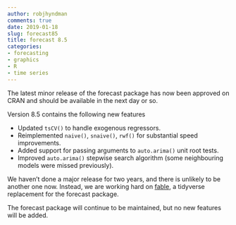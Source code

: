 ```yaml
---
author: robjhyndman
comments: true
date: 2019-01-18
slug: forecast85
title: forecast 8.5
categories:
- forecasting
- graphics
- R
- time series
---
```


The latest minor release of the forecast package has now been approved on CRAN and should be available in the next day or so.

Version 8.5 contains the following new features

  * Updated `tsCV()` to handle exogenous regressors.
  * Reimplemented `naive()`, `snaive()`, `rwf()` for substantial speed improvements.
  * Added support for passing arguments to `auto.arima()` unit root tests.
  * Improved `auto.arima()` stepwise search algorithm (some neighbouring models were missed previously).

We haven't done a major release for two years, and there is unlikely to be another one now. Instead, we are working hard on [fable](https://github.com/tidyverts/fable), a tidyverse replacement for the forecast package.

The forecast package will continue to be maintained, but no new features will be added.

